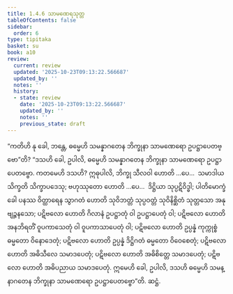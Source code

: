 ```yaml
---
title: 1.4.6 သာမဏေရသုတ္တ
tableOfContents: false
sidebar:
  order: 6
type: tipitaka
basket: su
book: a10
review:
  current: review
  updated: '2025-10-23T09:13:22.566687'
  updated_by: ''
  notes: ''
  history:
  - state: review
    date: '2025-10-23T09:13:22.566687'
    updated_by: ''
    notes: ''
    previous_state: draft
---
```



<ReviewStatus review={frontmatter.review} showDetails={true} />

<HypothesisAnnotation frontmatter={frontmatter} />

<DynamicBreadcrumb />

<Division number="36" book="a10" e="ch" v="17" p="314">

<Paragraph number="278" book="a10">
“ကတိဟိ နု ခေါ, ဘန္တေ, ဓမ္မေဟိ သမန္နာဂတေန ဘိက္ခုနာ သာမဏေရော ဥပဋ္ဌာပေတဗ္ဗော”တိ? “ဒသဟိ ခေါ, ဥပါလိ, ဓမ္မေဟိ သမန္နာဂတေန ဘိက္ခုနာ သာမဏေရော ဥပဋ္ဌာပေတဗ္ဗော. ကတမေဟိ ဒသဟိ? ဣဓုပါလိ, ဘိက္ခု သီလဝါ ဟောတိ …ပေ…  သမာဒါယ သိက္ခတိ သိက္ခာပဒေသု; ဗဟုဿုတော ဟောတိ …ပေ…  ဒိဋ္ဌိယာ သုပ္ပဋိဝိဒ္ဓါ; ပါတိမောက္ခံ ခေါ ပနဿ ဝိတ္ထာရေန သွာဂတံ ဟောတိ သုဝိဘတ္တံ သုပ္ပဝတ္တံ သုဝိနိစ္ဆိတံ သုတ္တသော အနုဗျဉ္ဇနသော; ပဋိဗလော ဟောတိ ဂိလာနံ ဥပဋ္ဌာတုံ ဝါ ဥပဋ္ဌာပေတုံ ဝါ; ပဋိဗလော ဟောတိ အနဘိရတိံ ဝူပကာသေတုံ ဝါ ဝူပကာသာပေတုံ ဝါ; ပဋိဗလော ဟောတိ ဥပ္ပန္နံ ကုက္ကုစ္စံ ဓမ္မတော ဝိနောဒေတုံ; ပဋိဗလော ဟောတိ ဥပ္ပန္နံ ဒိဋ္ဌိဂတံ ဓမ္မတော ဝိဝေစေတုံ; ပဋိဗလော ဟောတိ အဓိသီလေ သမာဒပေတုံ; ပဋိဗလော ဟောတိ အဓိစိတ္တေ သမာဒပေတုံ; ပဋိဗလော ဟောတိ အဓိပညာယ သမာဒပေတုံ. ဣမေဟိ ခေါ, ဥပါလိ, ဒသဟိ ဓမ္မေဟိ သမန္နာဂတေန ဘိက္ခုနာ သာမဏေရော ဥပဋ္ဌာပေတဗ္ဗော”တိ.

</Paragraph>
</Division>

<Paragraph number="279" type="center" book="a10">
ဆဋ္ဌံ.
</Paragraph>
